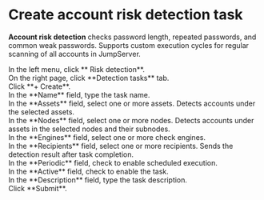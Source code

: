 # Create account risk detection task <Icon name="xpack" />

**Account risk detection** checks password length, repeated passwords, and common weak passwords. Supports custom execution cycles for regular scanning of all accounts in JumpServer.

<Steps>

<div>
<Nav name="pam" />
</div>

<div>
In the left menu, click **<Icon name="Scan" /> Risk detection**.
</div>

<div>
On the right page, click **Detection tasks** tab.
</div>

<div>
Click **+ Create**.
</div>

<div>
In the **Name** field, type the task name.
</div>

<div>
In the **Assets** field, select one or more assets. Detects accounts under the selected assets.
</div>

<div>
In the **Nodes** field, select one or more nodes. Detects accounts under assets in the selected nodes and their subnodes.
</div>

<div>
In the **Engines** field, select one or more check engines.
</div>

<div>
In the **Recipients** field, select one or more recipients. Sends the detection result after task completion.
</div>

<div>
In the **Periodic** field, check to enable scheduled execution.
</div>

<div>
In the **Active** field, check to enable the task.
</div>

<div>
In the **Description** field, type the task description.
</div>
    
<div>
Click **Submit**.
</div>
</Steps>
